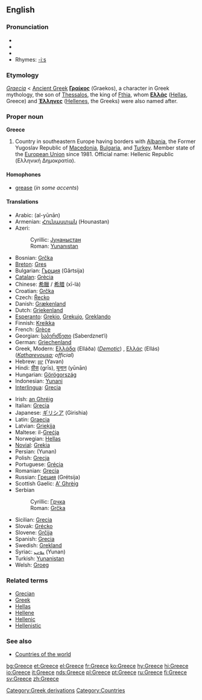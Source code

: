 {{wikipedia}}
==English==

===Pronunciation===
*{{AHD|grēs}}
*{{IPA|/griːs/}}
*{{SAMPA|/gri:s/}}
*Rhymes: [[Rhymes:English:-iːs|-iːs]]

===Etymology===
[[Category:Greek derivations]]
{{L.}} ''[[Graecia]]'' < [[Ancient Greek]] '''[[Γραίκος]]''' (Graekos), a character in Greek mythology, the son of [[w:Thessalos|Thessalos]], the king of [[w:Fthia|Fthia]], whom '''[[Ελλάς]]''' ([[Hellas]], Greece) and '''[[Έλληνες]]''' ([[Hellene]]s, the Greeks) were also named after.

===Proper noun===
'''Greece'''

#Country in southeastern Europe having borders with [[Albania]], the Former Yugoslav Republic of [[Macedonia]], [[Bulgaria]], and [[Turkey]]. Member state of the [[European Union]] since 1981. Official name: Hellenic Republic (Ελληνική Δημοκρατία).

====Homophones====
*[[grease]] (''in some accents'')<!--some accents pronounce this word /gri:z/ for the verb-->

====Translations====
{{top}}
*Arabic: {{ARchar|[[اليونان]]}} (al-yūnān)
*Armenian: [[Հունաստան]] (Hounastan)
*Azeri:
*:Cyrillic: [[Јунаныстан]]
*:Roman: [[Yunanıstan]]
*Bosnian: [[Grčka]] {{f}}
*[[Breton]]: [[Gres]]
*Bulgarian: [[Гърция]] (Gǎrtsija) {{f}}
*[[Catalan]]: [[Grècia]]
*Chinese: [[希臘]] / [[希腊]] (xī-là)
*Croatian: [[Grčka]] {{f}}
*Czech: [[Řecko]]
*Danish: [[Grækenland]]
*Dutch: [[Griekenland]]
*[[Esperanto]]: [[Grekio]], [[Grekujo]], [[Greklando]]
*Finnish: [[Kreikka]]
*French: [[Grèce]] {{f}}
*Georgian: [[საბერძნეთი]] (Saberdznet‘i)
*German: [[Griechenland]] {{n}}
*Greek, Modern: [[Ελλάδα]] (Elláða) {{f}} (''[[Demotic]]'') <!--the pronunciation belongs on the Greek page: [e̞ˈlaða]--> {{f}}, [[Ελλάς]] (Ellás) {{f}} (''[[Katharevousa]]; official'') <!--the pronunciation belongs on the Greek page: [e̞ˈlas] -->
*Hebrew: [[יוון]] (Yavan)
*Hindi: [[ग्रीस]] (grīs), [[यूनान]] (yūnān)
*Hungarian: [[Görögország]]
*Indonesian: [[Yunani]]
*[[Interlingua]]: [[Grecia]]
{{mid}}
*Irish: [[an Ghréig]] {{f}}
*Italian: [[Grecia]] {{f}}
*Japanese: [[ギリシア]] (Girishia)
*Latin: [[Graecia]] {{f}}
*Latvian: [[Grieķija]] {{f}}
*Maltese: il-[[Greċja]]
*Norwegian: [[Hellas]]
*[[Novial]]: [[Grekia]]
*Persian: {{FAchar|[[یونان]]}} (Yunan)
*Polish: [[Grecja]] {{f}}
*Portuguese: [[Grécia]] {{f}}
*Romanian: [[Grecia]] {{f}}
*Russian: [[Греция]] (Grétsija) {{f}}
*Scottish Gaelic: [[A' Ghrèig]] {{f}}
*Serbian
*:Cyrillic: [[Грчка]] {{f}}
*:Roman: [[Grčka#Serbian|Grčka]] {{f}}
*Sicilian: [[Grecia#Sicilian|Grecia]] {{f}}
*Slovak: [[Grécko]] {{n}}
*Slovene: [[Grčija]] {{f}}
*Spanish: [[Grecia]] {{f}}
*Swedish: [[Grekland]]
*Syriac: [[ܝܘܢܢ]] (Yunan)
*Turkish: [[Yunanistan]]
*Welsh: [[Groeg]] {{f}}
{{bottom}}

===Related terms===
*[[Grecian]]
*[[Greek]]
*[[Hellas]]
*[[Hellene]]
*[[Hellenic]]
*[[Hellenistic]]

===See also===
*[[Countries of the world]]

[[Category:Countries]]

[[bg:Greece]]
[[et:Greece]]
[[el:Greece]]
[[fr:Greece]]
[[ko:Greece]]
[[hy:Greece]]
[[hi:Greece]]
[[io:Greece]]
[[it:Greece]]
[[nds:Greece]]
[[pl:Greece]]
[[pt:Greece]]
[[ru:Greece]]
[[fi:Greece]]
[[sv:Greece]]
[[zh:Greece]]